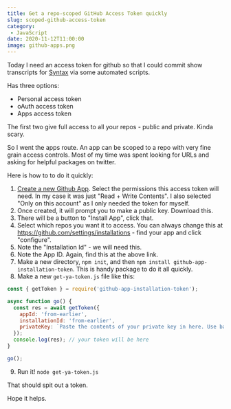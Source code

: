 ```yaml
---
title: Get a repo-scoped GitHub Access Token quickly
slug: scoped-github-access-token
category:
 - JavaScript
date: 2020-11-12T11:00:00
image: github-apps.png
---
```


Today I need an access token for github so that I could commit show transcripts for [Syntax](https://syntax.fm) via some automated scripts.

Has three options:

* Personal access token
* oAuth access token
* Apps access token

The first two give full access to all your repos - public and private. Kinda scary.

So I went the apps route. An app can be scoped to a repo with very fine grain access controls. Most of my time was spent looking for URLs and asking for helpful packages on twitter.

Here is how to to do it quickly:

1. [Create a new Github App](https://github.com/settings/apps/new). Select the permissions this access token will need. In my case it was just "Read + Write Contents". I also selected "Only on this account" as I only needed the token for myself.
2. Once created, it will prompt you to make a public key. Download this.
3. There will be a button to "Install App", click that.
4. Select which repos you want it to access. You can always change this at https://github.com/settings/installations - find your app and click "configure".
5. Note the "Installation Id" - we will need this.
6. Note the App ID. Again, find this at the above link.
7. Make a new directory, `npm init`, and then `npm install github-app-installation-token`. This is handy package to do it all quickly.
8. Make a new `get-ya-token.js` file like this:

```js
const { getToken } = require('github-app-installation-token');

async function go() {
  const res = await getToken({
    appId: 'from-earlier',
    installationId: 'from-earlier',
    privateKey: `Paste the contents of your private key in here. Use backticks because it's multi-line`
  });
  console.log(res); // your token will be here
}

go();
```

9. Run it! `node get-ya-token.js`

That should spit out a token.

Hope it helps.
